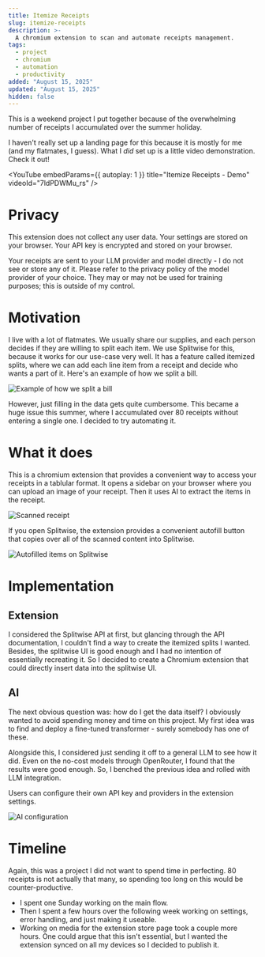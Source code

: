 ---
title: Itemize Receipts
slug: itemize-receipts
description: >-
  A chromium extension to scan and automate receipts management.
tags:
  - project
  - chromium
  - automation
  - productivity
added: "August 15, 2025"
updated: "August 15, 2025"
hidden: false
---


This is a weekend project I put together because of the overwhelming number of receipts I accumulated over the summer holiday.

I haven't really set up a landing page for this because it is mostly for me (and my flatmates, I guess).
What I _did_ set up is a little video demonstration. Check it out!

<YouTube
  embedParams={{ autoplay: 1 }}
  title="Itemize Receipts - Demo"
  videoId="7ldPDWMu_rs"
/>

# Privacy

This extension does not collect any user data.
Your settings are stored on your browser.
Your API key is encrypted and stored on your browser.

Your receipts are sent to your LLM provider and model directly - I do not see or store any of it.
Please refer to the privacy policy of the model provider of your choice.
They may or may not be used for training purposes; this is outside of my control.

# Motivation

I live with a lot of flatmates.
We usually share our supplies, and each person decides if they are willing to split each item.
We use Splitwise for this, because it works for our use-case very well.
It has a feature called itemized splits, where we can add each line item from a receipt and decide who wants a part of it.
Here's an example of how we split a bill.


![Example of how we split a bill](https://tgq565ix1n.ufs.sh/f/ck6yA5hy4Goxcz62nqhy4Gox6OEWa7Y1vFdRI3LnDBASgqeK)

However, just filling in the data gets quite cumbersome.
This became a huge issue this summer, where I accumulated over 80 receipts without entering a single one.
I decided to try automating it.

# What it does

This is a chromium extension that provides a convenient way to access your receipts in a tablular format.
It opens a sidebar on your browser where you can upload an image of your receipt.
Then it uses AI to extract the items in the receipt.

![Scanned receipt](https://tgq565ix1n.ufs.sh/f/ck6yA5hy4GoxXuAXLpVEGQvom5pbZYqM3fczd6a7xjLR1Tge)

If you open Splitwise, the extension provides a convenient autofill button that copies over all of the scanned content into Splitwise.

![Autofilled items on Splitwise](https://tgq565ix1n.ufs.sh/f/ck6yA5hy4GoxV1G1FF2PAJgDmbItKSOk0qrMHECZFLcYWy2a)

# Implementation

## Extension

I considered the Splitwise API at first, but glancing through the API documentation, I couldn't find a way to create the itemized splits I wanted.
Besides, the splitwise UI is good enough and I had no intention of essentially recreating it.
So I decided to create a Chromium extension that could directly insert data into the splitwise UI.

## AI

The next obvious question was: how do I get the data itself?
I obviously wanted to avoid spending money and time on this project.
My first idea was to find and deploy a fine-tuned transformer - surely somebody has one of these.

Alongside this, I considered just sending it off to a general LLM to see how it did.
Even on the no-cost models through OpenRouter, I found that the results were good enough.
So, I benched the previous idea and rolled with LLM integration.

Users can configure their own API key and providers in the extension settings.

![AI configuration](https://tgq565ix1n.ufs.sh/f/ck6yA5hy4Goxf3mYHVlQkzMwyXGPWRA7ITh6LVsY148OH3JZ)

# Timeline

Again, this was a project I did not want to spend time in perfecting.
80 receipts is not actually that many, so spending too long on this would be counter-productive.

- I spent one Sunday working on the main flow.
- Then I spent a few hours over the following week working on settings, error handling, and just making it useable.
- Working on media for the extension store page took a couple more hours.
  One could argue that this isn't essential, but I wanted the extension synced on all my devices so I decided to publish it.
